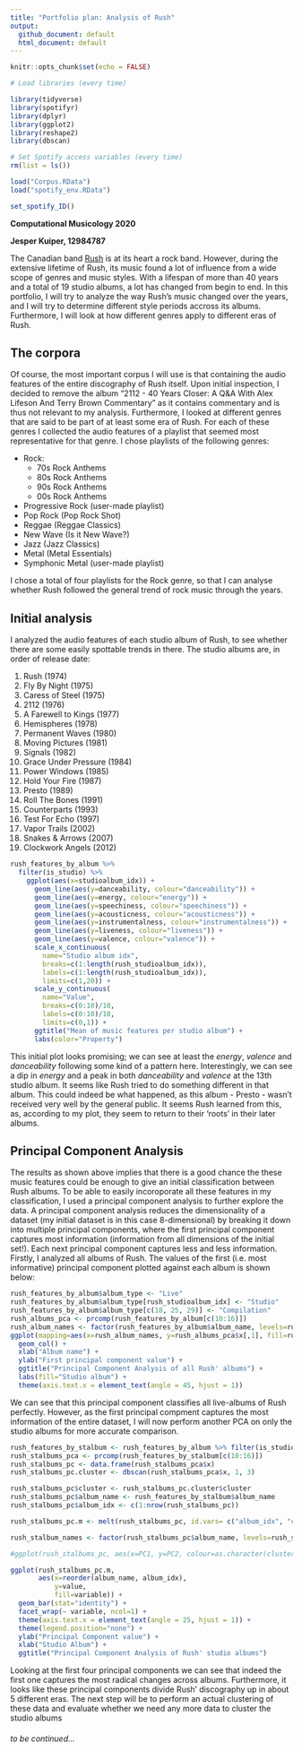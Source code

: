 ```yaml
---
title: "Portfolio plan: Analysis of Rush"
output:
  github_document: default
  html_document: default
---
```


```r
knitr::opts_chunk$set(echo = FALSE)

# Load libraries (every time)

library(tidyverse)
library(spotifyr)
library(dplyr)
library(ggplot2)
library(reshape2)
library(dbscan)

# Set Spotify access variables (every time)
rm(list = ls())

load("Corpus.RData")
load("spotify_env.RData")

set_spotify_ID()
```

__Computational Musicology 2020__

__Jesper Kuiper, 12984787__

The Canadian band [Rush](https://bit.ly/2HkT2Sx) is at its heart a rock band. However, during the extensive lifetime of Rush, its music found a lot of influence from a wide scope of genres and music styles. With a lifespan of more than 40 years and a total of 19 studio albums, a lot has changed from begin to end. 
In this portfolio, I will try to analyze the way Rush's music changed over the years, and I will try to determine different style periods accross its albums. Furthermore, I will look at how different genres apply to different eras of Rush. 

## The corpora
Of course, the most important corpus I will use is that containing the audio features of the entire discography of Rush itself. Upon initial inspection, I decided to remove the album "2112 - 40 Years Closer: A Q&A With Alex Lifeson And Terry Brown Commentary" as it contains commentary and is thus not relevant to my analysis. 
Furthermore, I looked at different genres that are said to be part of at least some era of Rush. For each of these genres I collected the audio features of a playlist that seemed most representative for that genre. I chose playlists of the following genres:

 * Rock:
    + 70s Rock Anthems
    + 80s Rock Anthems
    + 90s Rock Anthems
    + 00s Rock Anthems
 * Progressive Rock (user-made playlist)
 * Pop Rock (Pop Rock Shot)
 * Reggae (Reggae Classics)
 * New Wave (Is it New Wave?)
 * Jazz (Jazz Classics)
 * Metal (Metal Essentials)
 * Symphonic Metal (user-made playlist)
 
I chose a total of four playlists for the Rock genre, so that I can analyse whether Rush followed the general trend of rock music through the years. 

## Initial analysis
I analyzed the audio features of each studio album of Rush, to see whether there are some easily spottable trends in there. The studio albums are, in order of release date:

1. Rush (1974)
2. Fly By Night (1975)
3. Caress of Steel (1975)
4. 2112 (1976)
5. A Farewell to Kings (1977)
6. Hemispheres (1978)
7. Permanent Waves (1980)
8. Moving Pictures (1981)
9. Signals (1982)
10. Grace Under Pressure (1984)
11. Power Windows (1985)
12. Hold Your Fire (1987)
13. Presto (1989)
14. Roll The Bones (1991)
15. Counterparts (1993)
16. Test For Echo (1997)
17. Vapor Trails (2002)
19. Snakes & Arrows (2007)
20. Clockwork Angels (2012)

```r
rush_features_by_album %>% 
  filter(is_studio) %>% 
    ggplot(aes(x=studioalbum_idx)) +
      geom_line(aes(y=danceability, colour="danceability")) + 
      geom_line(aes(y=energy, colour="energy")) + 
      geom_line(aes(y=speechiness, colour="speechiness")) + 
      geom_line(aes(y=acousticness, colour="acousticness")) + 
      geom_line(aes(y=instrumentalness, colour="instrumentalness")) + 
      geom_line(aes(y=liveness, colour="liveness")) + 
      geom_line(aes(y=valence, colour="valence")) + 
      scale_x_continuous(
        name="Studio album idx",
        breaks=c(1:length(rush_studioalbum_idx)), 
        labels=c(1:length(rush_studioalbum_idx)),
        limits=c(1,20)) +
      scale_y_continuous(
        name="Value",
        breaks=c(0:10)/10, 
        labels=c(0:10)/10,
        limits=c(0,1)) +
      ggtitle("Mean of music features per studio album") +
      labs(color="Property")
```

This initial plot looks promising; we can see at least the _energy_, _valence_ and _danceability_ following some kind of a pattern here. Interestingly, we can see a dip in _energy_ and a peak in both _danceability_ and _valence_ at the 13th studio album. It seems like Rush tried to do something different in that album. This could indeed be what happened, as this album - Presto - wasn't received very well by the general public. It seems Rush learned from this, as, according to my plot, they seem to return to their 'roots' in their later albums. 

## Principal Component Analysis

The results as shown above implies that there is a good chance the these music features could be enough to give an initial classification between Rush albums. To be able to easily incoroporate all these features in my classification, I used a principal component analysis to further explore the data. A principal component analysis reduces the dimensionality of a dataset (my initial dataset is in this case 8-dimensional) by breaking it down into multiple principal components, where the first principal component captures most information (information from all dimensions of the initial set!). Each next principal component captures less and less information.
Firstly, I analyzed all albums of Rush. The values of the first (i.e. most informative) principal component plotted against each album is shown below:

```r
rush_features_by_album$album_type <- "Live"
rush_features_by_album$album_type[rush_studioalbum_idx] <- "Studio"
rush_features_by_album$album_type[c(18, 25, 29)] <- "Compilation"
rush_albums_pca <- prcomp(rush_features_by_album[c(10:16)])
rush_album_names <- factor(rush_features_by_album$album_name, levels=rush_features_by_album$album_name)
ggplot(mapping=aes(x=rush_album_names, y=rush_albums_pca$x[,1], fill=rush_features_by_album$album_type)) + 
  geom_col() + 
  xlab("Album name") + 
  ylab("First principal component value") + 
  ggtitle("Principal Component Analysis of all Rush' albums") +
  labs(fill="Studio album") +
  theme(axis.text.x = element_text(angle = 45, hjust = 1))
```

We can see that this principal component classifies all live-albums of Rush perfectly. However, as the first principal compment captures the most information of the entire dataset, I will now perform another PCA on only the studio albums for more accurate comparison.

```r
rush_features_by_stalbum <- rush_features_by_album %>% filter(is_studio)
rush_stalbums_pca <- prcomp(rush_features_by_stalbum[c(10:16)])
rush_stalbums_pc <- data.frame(rush_stalbums_pca$x)
rush_stalbums_pc.cluster <- dbscan(rush_stalbums_pca$x, 1, 3)

rush_stalbums_pc$cluster <- rush_stalbums_pc.cluster$cluster
rush_stalbums_pc$album_name <- rush_features_by_stalbum$album_name
rush_stalbums_pc$album_idx <- c(1:nrow(rush_stalbums_pc))

rush_stalbums_pc.m <- melt(rush_stalbums_pc, id.vars= c("album_idx", "cluster", "album_name"), measure.vars=c("PC1", "PC2", "PC3", "PC4"))

rush_stalbum_names <- factor(rush_stalbums_pc$album_name, levels=rush_stalbums_pc$album_name)

#ggplot(rush_stalbums_pc, aes(x=PC1, y=PC2, colour=as.character(cluster), size=4)) + geom_point()

ggplot(rush_stalbums_pc.m, 
       aes(x=reorder(album_name, album_idx),
           y=value,
           fill=variable)) +
  geom_bar(stat="identity") +
  facet_wrap(~ variable, ncol=1) +
  theme(axis.text.x = element_text(angle = 25, hjust = 1)) +
  theme(legend.position="none") +
  ylab("Principal Component value") +
  xlab("Studio Album") +
  ggtitle("Principal Component Analysis of Rush' studio albums")
```

Looking at the first four principal components we can see that indeed the first one captures the most radical changes across albums. Furthermore, it looks like these principal components divide Rush' discography up in about 5 different eras. The next step will be to perform an actual clustering of these data and evaluate whether we need any more data to cluster the studio albums


###### _to be continued..._

